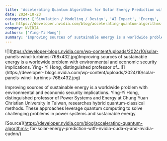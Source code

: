 ```yaml
---
title: 'Accelerating Quantum Algorithms for Solar Energy Prediction with NVIDIA CUDA-Q and NVIDIA cuDNN'
date: 2024-10-23
categories: ['Simulation / Modeling / Design', 'AI Impact', 'Energy', 'featured', 'Quantum Computing']
url: https://developer.nvidia.com/blog/accelerating-quantum-algorithms-for-solar-energy-prediction-with-nvidia-cuda-q-and-nvidia-cudnn/
company: NVIDIA
authors: ['Ying-Yi Hong']
summary: 'Improving sources of sustainable energy is a worldwide problem with environmental and economic security implications. Ying-Yi Hong, distinguished professor of...'
---
```



![](https://developer-blogs.nvidia.com/wp-content/uploads/2024/10/solar-
panels-wind-turbines-768x432.jpg)Improving sources of sustainable energy is a
worldwide problem with environmental and economic security implications. Ying-
Yi Hong, distinguished professor of...![](https://developer-
blogs.nvidia.com/wp-content/uploads/2024/10/solar-panels-wind-
turbines-768x432.jpg)

Improving sources of sustainable energy is a worldwide problem with
environmental and economic security implications. Ying-Yi Hong, distinguished
professor of Power Systems and Energy at Chung Yuan Christian University in
Taiwan, researches hybrid quantum-classical methods. These approaches leverage
quantum computing to solve challenging problems in power systems and
sustainable energy.

[Source](https://developer.nvidia.com/blog/accelerating-quantum-algorithms-
for-solar-energy-prediction-with-nvidia-cuda-q-and-nvidia-cudnn/)

